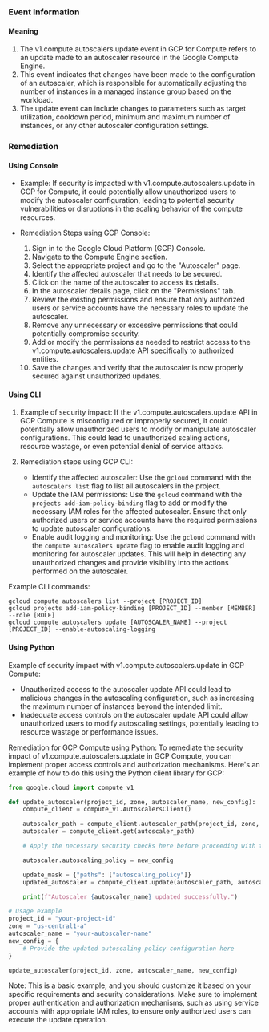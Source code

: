 
### Event Information

#### Meaning

1. The v1.compute.autoscalers.update event in GCP for Compute refers to an update made to an autoscaler resource in the Google Compute Engine. 
2. This event indicates that changes have been made to the configuration of an autoscaler, which is responsible for automatically adjusting the number of instances in a managed instance group based on the workload. 
3. The update event can include changes to parameters such as target utilization, cooldown period, minimum and maximum number of instances, or any other autoscaler configuration settings.

### Remediation

#### Using Console

- Example: If security is impacted with v1.compute.autoscalers.update in GCP for Compute, it could potentially allow unauthorized users to modify the autoscaler configuration, leading to potential security vulnerabilities or disruptions in the scaling behavior of the compute resources.

- Remediation Steps using GCP Console:
  1. Sign in to the Google Cloud Platform (GCP) Console.
  2. Navigate to the Compute Engine section.
  3. Select the appropriate project and go to the "Autoscaler" page.
  4. Identify the affected autoscaler that needs to be secured.
  5. Click on the name of the autoscaler to access its details.
  6. In the autoscaler details page, click on the "Permissions" tab.
  7. Review the existing permissions and ensure that only authorized users or service accounts have the necessary roles to update the autoscaler.
  8. Remove any unnecessary or excessive permissions that could potentially compromise security.
  9. Add or modify the permissions as needed to restrict access to the v1.compute.autoscalers.update API specifically to authorized entities.
  10. Save the changes and verify that the autoscaler is now properly secured against unauthorized updates.

#### Using CLI

1. Example of security impact: If the v1.compute.autoscalers.update API in GCP Compute is misconfigured or improperly secured, it could potentially allow unauthorized users to modify or manipulate autoscaler configurations. This could lead to unauthorized scaling actions, resource wastage, or even potential denial of service attacks.

2. Remediation steps using GCP CLI:
   - Identify the affected autoscaler: Use the `gcloud` command with the `autoscalers list` flag to list all autoscalers in the project.
   - Update the IAM permissions: Use the `gcloud` command with the `projects add-iam-policy-binding` flag to add or modify the necessary IAM roles for the affected autoscaler. Ensure that only authorized users or service accounts have the required permissions to update autoscaler configurations.
   - Enable audit logging and monitoring: Use the `gcloud` command with the `compute autoscalers update` flag to enable audit logging and monitoring for autoscaler updates. This will help in detecting any unauthorized changes and provide visibility into the actions performed on the autoscaler.

Example CLI commands:
```
gcloud compute autoscalers list --project [PROJECT_ID]
gcloud projects add-iam-policy-binding [PROJECT_ID] --member [MEMBER] --role [ROLE]
gcloud compute autoscalers update [AUTOSCALER_NAME] --project [PROJECT_ID] --enable-autoscaling-logging
```

#### Using Python

Example of security impact with v1.compute.autoscalers.update in GCP Compute:
- Unauthorized access to the autoscaler update API could lead to malicious changes in the autoscaling configuration, such as increasing the maximum number of instances beyond the intended limit.
- Inadequate access controls on the autoscaler update API could allow unauthorized users to modify autoscaling settings, potentially leading to resource wastage or performance issues.

Remediation for GCP Compute using Python:
To remediate the security impact of v1.compute.autoscalers.update in GCP Compute, you can implement proper access controls and authorization mechanisms. Here's an example of how to do this using the Python client library for GCP:

```python
from google.cloud import compute_v1

def update_autoscaler(project_id, zone, autoscaler_name, new_config):
    compute_client = compute_v1.AutoscalersClient()

    autoscaler_path = compute_client.autoscaler_path(project_id, zone, autoscaler_name)
    autoscaler = compute_client.get(autoscaler_path)

    # Apply the necessary security checks here before proceeding with the update

    autoscaler.autoscaling_policy = new_config

    update_mask = {"paths": ["autoscaling_policy"]}
    updated_autoscaler = compute_client.update(autoscaler_path, autoscaler, update_mask=update_mask)

    print(f"Autoscaler {autoscaler_name} updated successfully.")

# Usage example
project_id = "your-project-id"
zone = "us-central1-a"
autoscaler_name = "your-autoscaler-name"
new_config = {
    # Provide the updated autoscaling policy configuration here
}

update_autoscaler(project_id, zone, autoscaler_name, new_config)
```

Note: This is a basic example, and you should customize it based on your specific requirements and security considerations. Make sure to implement proper authentication and authorization mechanisms, such as using service accounts with appropriate IAM roles, to ensure only authorized users can execute the update operation.

